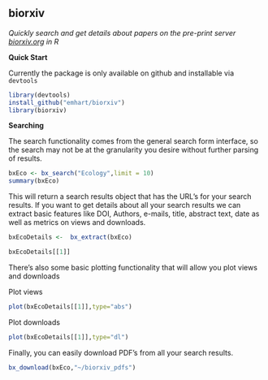 ## biorxiv

*Quickly search and get details about papers on the pre-print server [biorxiv.org](http://www.biorxiv.org) in R*

**Quick Start**

Currently the package is only available on github and installable via `devtools`
```r
library(devtools)
install_github("emhart/biorxiv")
library(biorxiv)
```

**Searching**

The search functionality comes from the general search form interface, so the search may not be at the granularity you desire without further parsing of results.

```r
bxEco <- bx_search("Ecology",limit = 10)
summary(bxEco)
```

This will return a search results object that has the URL's for your search results.  If you want to get details about all your search results we can extract basic features like DOI, Authors, e-mails, title, abstract text, date as well as metrics on views and downloads.

```r
bxEcoDetails <-  bx_extract(bxEco)

bxEcoDetails[[1]]

```

There's also some basic plotting functionality that will allow you plot views and downloads

Plot views
```r
plot(bxEcoDetails[[1]],type="abs")

```

Plot downloads
```r
plot(bxEcoDetails[[1]],type="dl")

```

Finally, you can easily download PDF's from all your search results.

```r
bx_download(bxEco,"~/biorxiv_pdfs")

```


